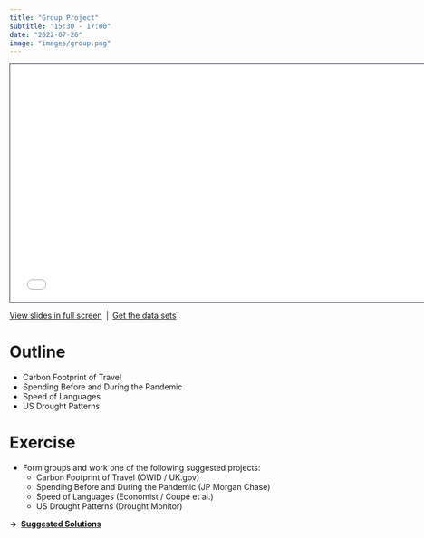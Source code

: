 ```yaml
---
title: "Group Project"
subtitle: "15:30 - 17:00"
date: "2022-07-26"
image: "images/group.png"
---
```


```{=html}
<iframe class="slide-deck" src="../materials/08_project.html" height="420" width="747" style="border: 1px solid #2e3846;"></iframe>
```

[View slides in full screen](../materials/07_projects.html)&ensp;|&ensp;[Get the data sets](../data.zip)

# Outline

-   Carbon Footprint of Travel
-   Spending Before and During the Pandemic
-   Speed of Languages
-   US Drought Patterns
    
# Exercise

::: question
-   Form groups and work one of the following suggested projects:
    -   Carbon Footprint of Travel (OWID / UK.gov)
    -   Spending Before and During the Pandemic (JP Morgan Chase)
    -   Speed of Languages (Economist / Coupé et al.)
    -   US Drought Patterns (Drought Monitor)
:::

**&rarr;&ensp;[Suggested Solutions](../materials/solutions/08_projects_solutions.qmd)**


